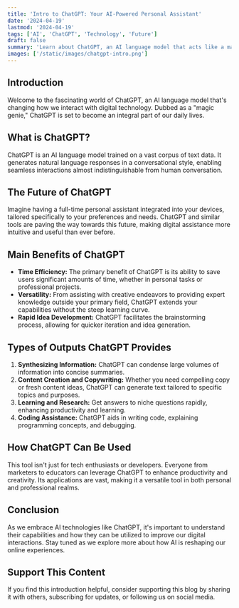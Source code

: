 ```yaml
---
title: 'Intro to ChatGPT: Your AI-Powered Personal Assistant'
date: '2024-04-19'
lastmod: '2024-04-19'
tags: ['AI', 'ChatGPT', 'Technology', 'Future']
draft: false
summary: 'Learn about ChatGPT, an AI language model that acts like a magic genie, and explore how it will transform our daily digital interactions into more efficient, personalized experiences.'
images: ['/static/images/chatgpt-intro.png']
---
```


## Introduction

Welcome to the fascinating world of ChatGPT, an AI language model that's changing how we interact with digital technology. Dubbed as a "magic genie," ChatGPT is set to become an integral part of our daily lives.

<TOCInline toc={props.toc} exclude="Introduction" />

## What is ChatGPT?

ChatGPT is an AI language model trained on a vast corpus of text data. It generates natural language responses in a conversational style, enabling seamless interactions almost indistinguishable from human conversation.

## The Future of ChatGPT

Imagine having a full-time personal assistant integrated into your devices, tailored specifically to your preferences and needs. ChatGPT and similar tools are paving the way towards this future, making digital assistance more intuitive and useful than ever before.

## Main Benefits of ChatGPT

- **Time Efficiency:** The primary benefit of ChatGPT is its ability to save users significant amounts of time, whether in personal tasks or professional projects.
- **Versatility:** From assisting with creative endeavors to providing expert knowledge outside your primary field, ChatGPT extends your capabilities without the steep learning curve.
- **Rapid Idea Development:** ChatGPT facilitates the brainstorming process, allowing for quicker iteration and idea generation.

## Types of Outputs ChatGPT Provides

1. **Synthesizing Information:** ChatGPT can condense large volumes of information into concise summaries.
2. **Content Creation and Copywriting:** Whether you need compelling copy or fresh content ideas, ChatGPT can generate text tailored to specific topics and purposes.
3. **Learning and Research:** Get answers to niche questions rapidly, enhancing productivity and learning.
4. **Coding Assistance:** ChatGPT aids in writing code, explaining programming concepts, and debugging.

## How ChatGPT Can Be Used

This tool isn't just for tech enthusiasts or developers. Everyone from marketers to educators can leverage ChatGPT to enhance productivity and creativity. Its applications are vast, making it a versatile tool in both personal and professional realms.

## Conclusion

As we embrace AI technologies like ChatGPT, it's important to understand their capabilities and how they can be utilized to improve our digital interactions. Stay tuned as we explore more about how AI is reshaping our online experiences.

## Support This Content

If you find this introduction helpful, consider supporting this blog by sharing it with others, subscribing for updates, or following us on social media.

